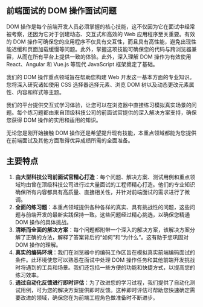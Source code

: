 ## 前端面试的 DOM 操作面试问题

DOM 操作是每个前端开发人员必须掌握的核心技能，这不仅因为它在面试中经常被考察，还因为它对于创建动态、交互式和高效的 Web 应用程序至关重要。有效的 DOM 操作可确保您的应用程序不仅具有交互性，而且具有高性能，避免出现性能迟缓和页面加载缓慢等问题。此外，掌握这项技能可确保您的代码与跨浏览器兼容，从而在所有平台上提供一致的体验。此外，深入理解 DOM 操作为有效使用 React、Angular 和 Vue.js 等现代 JavaScript 框架奠定了基础。

我们的 DOM 操作重点领域旨在帮助您构建 Web 开发这一基本方面的专业知识。您将深入研究诸如使用 CSS 选择器选择元素、浏览 DOM 树以及动态更改元素属性、内容和样式等主题。

我们的平台提供交互式学习体验，让您可以在浏览器中直接练习模拟真实场景的问题。每个练习题都由来自顶级科技公司的前面试官提供的深入解决方案支持，确保您获得 DOM 操作的实用和适用的知识。

无论您是刚开始接触 DOM 操作还是希望提升现有技能，本重点领域都能为您提供在前端面试及其他方面取得优异成绩所需的全面准备。

## 主要特点

1. **由大型科技公司前面试官精心打造**：每个问题、解决方案、测试用例和重点领域均由曾在顶级科技公司进行过大量面试的工程师精心打造。他们的专业知识确保所有内容都具有高质量、直接相关性，并针对前端面试的需求进行了微调。
2. **全面的练习题**：本重点领域提供各种各样的真实、具有挑战性的问题，这些问题与前端开发的最新实践保持一致。这些问题经过精心挑选，以确保您精通 DOM 操作的具体挑战。
3. **清晰而全面的解决方案**：每个问题都附带一个深入的解决方案，该解决方案分解了正确的方法，解释了答案背后的“如何”和“为什么”。这有助于您巩固对 DOM 操作的理解。
4. **真实的编码环境**：我们在浏览器中的编码工作区旨在模拟真实前端编码面试的条件。此环境使您可以熟悉在面试中处理 DOM 操作任务和其他前端开发挑战时将遇到的工具和场景。我们还包括一些方便的功能和快捷方式，以提高您的练习效率。
5. **通过自动化反馈进行即时评估**：为了改进您的学习过程，我们提供了自动化测试用例，可为您的解决方案提供即时反馈。这种即时评估可帮助您快速确定需要改进的领域，确保您在为前端工程角色做准备时不断进步。
